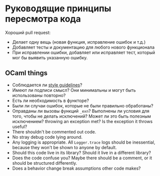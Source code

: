 
# Руководящие принципы пересмотра кода

Хороший pull request:

- Делает одну вещь (новая функция, исправление ошибок и т.д.)
- Добавляет тесты и документацию для любого нового функционала
- При исправлении ошибки, добавляет или исправляет тест, который мог бы выявить указанную ошибку.

## OCaml things

- Соблюдается ли [style guidelines](./style-guide)?
- Имеют ли подписи смысл? Они минимальны и могут быть использованы повторно?
- Есть ли необходимость в функторе?
- Были ли случаи ошибок, которые не были правильно обработаны?
- Оправданы ли вызовы функций `_exn`? Выполнены ли условия для того, чтобы не делать исключений? Может ли это быть полезным исключением?
  throwing an exception met? Is the exception it throws useful?
- There shouldn't be commented out code.
- No stray debug code lying around.
- Any logging is appropriate. All `Logger.trace` logs should be inessential,
  because they won't be shown to anyone by default.
- Should this code live in its library? Should it live in a different library?
- Does the code confuse you? Maybe there should be a comment, or it should be
  structured differently.
- Does a behavior change break assumptions other code makes?
